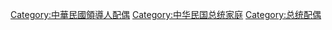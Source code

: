 [[Category:中華民國領導人配偶|Category:中華民國領導人配偶]]
[[Category:中华民国总统家庭|Category:中华民国总统家庭]]
[[Category:总统配偶|Category:总统配偶]]